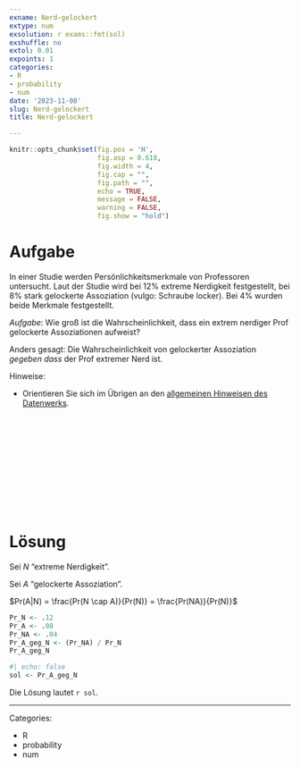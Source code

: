 ```yaml
---
exname: Nerd-gelockert
extype: num
exsolution: r exams::fmt(sol)
exshuffle: no
extol: 0.01
expoints: 1
categories:
- R
- probability
- num
date: '2023-11-08'
slug: Nerd-gelockert
title: Nerd-gelockert

---
```




```r
knitr::opts_chunk$set(fig.pos = 'H',
                      fig.asp = 0.618,
                      fig.width = 4,
                      fig.cap = "", 
                      fig.path = "",
                      echo = TRUE,
                      message = FALSE,
                      warning = FALSE,
                      fig.show = "hold")
```







# Aufgabe

In einer Studie werden Persönlichkeitsmerkmale von Professoren untersucht.
Laut der Studie wird bei 12% extreme Nerdigkeit festgestellt,
bei 8% stark gelockerte Assoziation (vulgo: Schraube locker).
Bei 4% wurden beide Merkmale festgestellt.


*Aufgabe*: Wie groß ist die Wahrscheinlichkeit, dass ein extrem nerdiger Prof gelockerte Assoziationen aufweist?

Anders gesagt: Die Wahrscheinlichkeit von gelockerter Assoziation *gegeben dass* der Prof extremer Nerd ist.


Hinweise:

- Orientieren Sie sich im Übrigen an den [allgemeinen Hinweisen des Datenwerks](https://datenwerk.netlify.app/hinweise).




</br>
</br>
</br>
</br>
</br>
</br>
</br>
</br>
</br>
</br>

# Lösung

Sei $N$ "extreme Nerdigkeit".

Sei $A$ "gelockerte Assoziation".

$Pr(A|N) = \frac{Pr(N \cap A)}{Pr(N)} = \frac{Pr(NA)}{Pr(N)}$


```r
Pr_N <- .12
Pr_A <- .08
Pr_NA <- .04
Pr_A_geg_N <- (Pr_NA) / Pr_N
Pr_A_geg_N
```


```r
#| echo: false
sol <- Pr_A_geg_N
```


Die Lösung lautet ``r sol``.




---

Categories: 

- R
- probability
- num

